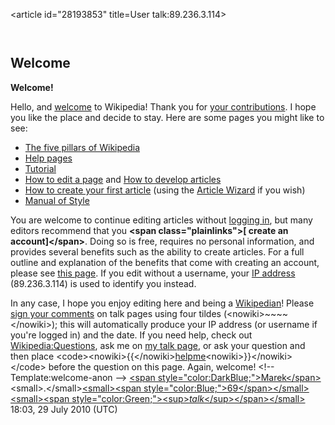 <article id="28193853" title=User talk:89.236.3.114>
	<talkpage id="28193853" title="User talk:89.236.3.114">

== Welcome ==
'''Welcome!'''

Hello, and [[Wikipedia:Introduction|welcome]] to Wikipedia! Thank you for [[Special:Contributions/89.236.3.114|your contributions]]. I hope you like the place and decide to stay. Here are some pages you might like to see:

* [[Wikipedia:Five pillars|The five pillars of Wikipedia]]
* [[Help:Contents|Help pages]]
* [[Wikipedia:Tutorial|Tutorial]]
* [[Wikipedia:How to edit a page|How to edit a page]] and [[Wikipedia:Article development|How to develop articles]]
* [[Wikipedia:Your first article|How to create your first article]] (using the [[Wikipedia:Article wizard2.0|Article Wizard]] if you wish)
* [[Wikipedia:Manual of Style|Manual of Style]]

You are welcome to continue editing articles without [[Special:Userlogin|logging in]], but many editors recommend that you '''&lt;span class=&quot;plainlinks&quot;&gt;[{{fullurl:Special:Userlogin|type=signup}} create an account]&lt;/span&gt;'''. Doing so is free, requires no personal information, and provides several benefits such as the ability to create articles. For a full outline and explanation of the benefits that come with creating an account, please see [[Wikipedia:Why create an account?|this page]]. If you edit without a username, your [[IP address]] (89.236.3.114) is used to identify you instead.

In any case, I hope you enjoy editing here and being a [[Wikipedia:Wikipedians|Wikipedian]]! Please [[Wikipedia:Signatures|sign your comments]] on talk pages using four tildes (&lt;nowiki&gt;~~~~&lt;/nowiki&gt;); this will automatically produce your IP address (or username if you're logged in) and the date. If you need help, check out [[Wikipedia:Questions]], ask me on [[User talk:Marek69|my talk page]], or ask your question and then place &lt;code&gt;&lt;nowiki&gt;{{&lt;/nowiki&gt;[[:Category:Wikipedians looking for help|helpme]]&lt;nowiki&gt;}}&lt;/nowiki&gt;&lt;/code&gt; before the question on this page. Again, welcome! &lt;!-- Template:welcome-anon --&gt; 
[[User:Marek69|&lt;span style=&quot;color:DarkBlue;&quot;&gt;Marek&lt;/span&gt;]]&lt;small&gt;.&lt;/small&gt;[[Special:Contributions/Marek69|&lt;small&gt;&lt;span style=&quot;color:Blue;&quot;&gt;69&lt;/span&gt;&lt;/small&gt;]][[User_talk:Marek69|&lt;small&gt;&lt;span style=&quot;color:Green;&quot;&gt;&lt;sup&gt;'' talk''&lt;/sup&gt;&lt;/span&gt;&lt;/small&gt;]] 18:03, 29 July 2010 (UTC)
	</talkpage>
</article>